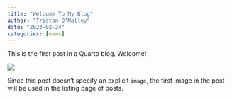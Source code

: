 ```yaml
---
title: "Welcome To My Blog"
author: "Tristan O'Malley"
date: "2023-02-24"
categories: [news]
---
```


This is the first post in a Quarto blog. Welcome!

![](thumbnail.jpg)

Since this post doesn't specify an explicit `image`, the first image in the post will be used in the listing page of posts.

